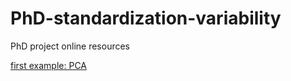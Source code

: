 # PhD-standardization-variability
PhD project online resources


[first example: PCA](pca_example.html)